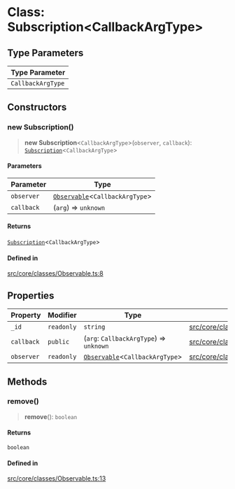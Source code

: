 # Class: Subscription\<CallbackArgType\>

## Type Parameters

| Type Parameter |
| ------ |
| `CallbackArgType` |

## Constructors

### new Subscription()

> **new Subscription**\<`CallbackArgType`\>(`observer`, `callback`): [`Subscription`](Subscription.mdx)\<`CallbackArgType`\>

#### Parameters

| Parameter | Type |
| ------ | ------ |
| `observer` | [`Observable`](Observable.mdx)\<`CallbackArgType`\> |
| `callback` | (`arg`) => `unknown` |

#### Returns

[`Subscription`](Subscription.mdx)\<`CallbackArgType`\>

#### Defined in

[src/core/classes/Observable.ts:8](https://github.com/devdimer/cordium.js/blob/cfa1fbbb6bea11406ac7a0f9fe16ea54d3dc8144/src/core/classes/Observable.ts#L8)

## Properties

| Property | Modifier | Type | Defined in |
| ------ | ------ | ------ | ------ |
| `_id` | `readonly` | `string` | [src/core/classes/Observable.ts:6](https://github.com/devdimer/cordium.js/blob/cfa1fbbb6bea11406ac7a0f9fe16ea54d3dc8144/src/core/classes/Observable.ts#L6) |
| `callback` | `public` | (`arg`: `CallbackArgType`) => `unknown` | [src/core/classes/Observable.ts:10](https://github.com/devdimer/cordium.js/blob/cfa1fbbb6bea11406ac7a0f9fe16ea54d3dc8144/src/core/classes/Observable.ts#L10) |
| `observer` | `readonly` | [`Observable`](Observable.mdx)\<`CallbackArgType`\> | [src/core/classes/Observable.ts:9](https://github.com/devdimer/cordium.js/blob/cfa1fbbb6bea11406ac7a0f9fe16ea54d3dc8144/src/core/classes/Observable.ts#L9) |

## Methods

### remove()

> **remove**(): `boolean`

#### Returns

`boolean`

#### Defined in

[src/core/classes/Observable.ts:13](https://github.com/devdimer/cordium.js/blob/cfa1fbbb6bea11406ac7a0f9fe16ea54d3dc8144/src/core/classes/Observable.ts#L13)

